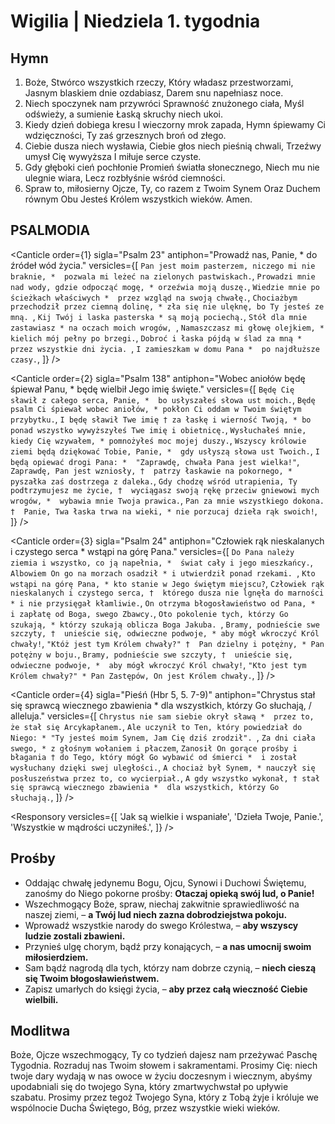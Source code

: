 # Wigilia | Niedziela 1. tygodnia

<OpeningVersicle />

## Hymn

1. Boże, Stwórco wszystkich rzeczy,
   Który władasz przestworzami,
   Jasnym blaskiem dnie ozdabiasz,
   Darem snu napełniasz noce.
2. Niech spoczynek nam przywróci
   Sprawność znużonego ciała,
   Myśl odświeży, a sumienie
   Łaską skruchy niech ukoi.
3. Kiedy dzień dobiega kresu
   I wieczorny mrok zapada,
   Hymn śpiewamy Ci wdzięczności,
   Ty zaś grzesznych broń od złego.
4. Ciebie dusza niech wysławia,
   Ciebie głos niech pieśnią chwali,
   Trzeźwy umysł Cię wywyższa
   I miłuje serce czyste.
5. Gdy głęboki cień pochłonie
   Promień światła słonecznego,
   Niech mu nie ulegnie wiara,
   Lecz rozbłyśnie wśród ciemności.
6. Spraw to, miłosierny Ojcze,
   Ty, co razem z Twoim Synem
   Oraz Duchem równym Obu
   Jesteś Królem wszystkich wieków. Amen.

## PSALMODIA

<Canticle
  order={1}
  sigla="Psalm 23"
  antiphon="Prowadź nas, Panie, * do źródeł wód życia."
  versicles={[
    `Pan jest moim pasterzem, niczego mi nie braknie, * 
pozwala mi leżeć na zielonych pastwiskach.`,
    `Prowadzi mnie nad wody, gdzie odpocząć mogę, *
orzeźwia moją duszę.`,
    `Wiedzie mnie po ścieżkach właściwych * 
przez wzgląd na swoją chwałę.`,
    `Chociażbym przechodził przez ciemną dolinę, *
zła się nie ulęknę, bo Ty jesteś ze mną. `,
    `Kij Twój i laska pasterska *
są moją pociechą.`,
    `Stół dla mnie zastawiasz *
na oczach moich wrogów, `,
    `Namaszczasz mi głowę olejkiem, * 
kielich mój pełny po brzegi.`,
    `Dobroć i łaska pójdą w ślad za mną *
przez wszystkie dni życia. `,
    `I zamieszkam w domu Pana * 
po najdłuższe czasy.`,
  ]}
/>

<Canticle
  order={2}
  sigla="Psalm 138"
  antiphon="Wobec aniołów będę śpiewał Panu, * będę wielbił Jego imię święte."
  versicles={[
    `Będę Cię sławił z całego serca, Panie, * 
bo usłyszałeś słowa ust moich.`,
    `Będę psalm Ci śpiewał wobec aniołów, *
pokłon Ci oddam w Twoim świętym przybytku.`,
    `I będę sławił Twe imię †
za łaskę i wierność Twoją, *
bo ponad wszystko wywyższyłeś Twe imię i obietnicę.`,
    `Wysłuchałeś mnie, kiedy Cię wzywałem, *
pomnożyłeś moc mojej duszy.`,
    `Wszyscy królowie ziemi będą dziękować Tobie, Panie, * 
gdy usłyszą słowa ust Twoich.`,
    `I będą opiewać drogi Pana: * 
"Zaprawdę, chwała Pana jest wielka!"`,
    `Zaprawdę, Pan jest wzniosły, † 
patrzy łaskawie na pokornego, * 
pyszałka zaś dostrzega z daleka.`,
    `Gdy chodzę wśród utrapienia, Ty podtrzymujesz me życie, † 
wyciągasz swoją rękę przeciw gniewowi mych wrogów, * 
wybawia mnie Twoja prawica.`,
    `Pan za mnie wszystkiego dokona. † 
Panie, Twa łaska trwa na wieki, *
 nie porzucaj dzieła rąk swoich!`,
  ]}
/>

<Canticle
  order={3}
  sigla="Psalm 24"
  antiphon="Człowiek rąk nieskalanych i czystego serca * wstąpi na górę Pana."
  versicles={[
    `Do Pana należy ziemia i wszystko, co ją napełnia, * 
świat cały i jego mieszkańcy.`,
    `Albowiem On go na morzach osadził *
i utwierdził ponad rzekami. `,
    `Kto wstąpi na górę Pana, *
kto stanie w Jego świętym miejscu?`,
    `Człowiek rąk nieskalanych i czystego serca, † 
którego dusza nie lgnęła do marności *
i nie przysięgał kłamliwie.`,
    `On otrzyma błogosławieństwo od Pana, * 
i zapłatę od Boga, swego Zbawcy.`,
    `Oto pokolenie tych, którzy Go szukają, *
którzy szukają oblicza Boga Jakuba. `,
    `Bramy, podnieście swe szczyty, † 
unieście się, odwieczne podwoje, *
aby mógł wkroczyć Król chwały!`,
    `"Któż jest tym Królem chwały?" † 
Pan dzielny i potężny, *
Pan potężny w boju.`,
    `Bramy, podnieście swe szczyty, † 
unieście się, odwieczne podwoje, * 
aby mógł wkroczyć Król chwały!`,
    `"Kto jest tym Królem chwały?" *
Pan Zastępów, On jest Królem chwały.`,
  ]}
/>

<Canticle
  order={4}
  sigla="Pieśń (Hbr 5, 5. 7-9)"
  antiphon="Chrystus stał się sprawcą wiecznego zbawienia * dla wszystkich, którzy Go słuchają, / alleluja."
  versicles={[
    `Chrystus nie sam siebie okrył sławą * 
przez to, że stał się Arcykapłanem.`,
    `Ale uczynił to Ten, który powiedział do Niego: *
"Ty jesteś moim Synem, Jam Cię dziś zrodził". `,
    `Za dni ciała swego, *
z głośnym wołaniem i płaczem`,
    `Zanosił On gorące prośby i błagania †
do Tego, który mógł Go wybawić od śmierci * 
i został wysłuchany dzięki swej uległości.`,
    `A chociaż był Synem, *
nauczył się posłuszeństwa przez to, co wycierpiał.`,
    `A gdy wszystko wykonał, †
stał się sprawcą wiecznego zbawienia * 
dla wszystkich, którzy Go słuchają.`,
  ]}
/>

<Passage
  sigla="Rz 11, 33-36"
  passage="O głębokości bogactw, mądrości i wiedzy Boga! Jakże niezbadane są Jego wyroki i nie do wyśledzenia Jego drogi! Kto bowiem poznał myśl Pana albo kto był Jego doradcą? Lub kto Go pierwszy obdarował, aby nawzajem otrzymać odpłatę? Albowiem z Niego i przez Niego, i dla Niego jest wszystko. Jemu chwała na wieki. Amen."
/>

<Responsory
  versicles={[
    'Jak są wielkie i wspaniałe',
    'Dzieła Twoje, Panie.',
    'Wszystkie w mądrości uczyniłeś.',
  ]}
/>

<Magnificat antiphon="Chrystus nasz Zbawiciel, * Syn Boga wiecznego i Maryi † niech będzie przez nas uwielbiony na wieki. Amen." />

## Prośby

- Oddając chwałę jedynemu Bogu, Ojcu, Synowi i Duchowi Świętemu, zanośmy do Niego pokorne prośby: **Otaczaj opieką swój lud, o Panie!**
- Wszechmogący Boże, spraw, niechaj zakwitnie sprawiedliwość na naszej ziemi, – **a Twój lud niech zazna dobrodziejstwa pokoju.**
- Wprowadź wszystkie narody do swego Królestwa, – **aby wszyscy ludzie zostali zbawieni.**
- Przynieś ulgę chorym, bądź przy konających, – **a nas umocnij swoim miłosierdziem.**
- Sam bądź nagrodą dla tych, którzy nam dobrze czynią, – **niech cieszą się Twoim błogosławieństwem.**
- Zapisz umarłych do księgi życia, – **aby przez całą wieczność Ciebie wielbili.**

<CustomIntercessions />

<KyrieEleison />

<LordsPrayer />

## Modlitwa

Boże, Ojcze wszechmogący, Ty co tydzień dajesz nam przeżywać Paschę Tygodnia. Rozraduj nas Twoim słowem i sakramentami. Prosimy Cię: niech twoje dary wydają w nas owoce w życiu doczesnym i wiecznym, abyśmy upodabniali się do twojego Syna, który zmartwychwstał po upływie szabatu. Prosimy przez tegoż Twojego Syna, który z Tobą żyje i króluje we wspólnocie Ducha Świętego, Bóg, przez wszystkie wieki wieków.

<Amen />

<BlessingAndConcludingVersicle />

<SalveRegina />
